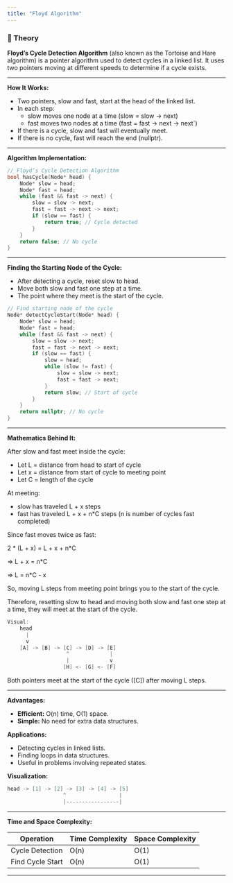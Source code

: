 ```yaml
---
title: "Floyd Algorithm"
---
```


### 📖 Theory

**Floyd’s Cycle Detection Algorithm** (also known as the Tortoise and Hare algorithm) is a pointer algorithm used to detect cycles in a linked list. It uses two pointers moving at different speeds to determine if a cycle exists.

---

**How It Works:**

- Two pointers, slow and fast, start at the head of the linked list.
- In each step:
  - slow moves one node at a time (slow = slow -> next)
  - fast moves two nodes at a time (fast = fast -> next -> next`)
- If there is a cycle, slow and fast will eventually meet.
- If there is no cycle, fast will reach the end (nullptr).

---

**Algorithm Implementation:**

```cpp
// Floyd’s Cycle Detection Algorithm
bool hasCycle(Node* head) {
    Node* slow = head;
    Node* fast = head;
    while (fast && fast -> next) {
        slow = slow -> next;
        fast = fast -> next -> next;
        if (slow == fast) {
            return true; // Cycle detected
        }
    }
    return false; // No cycle
}
```

---

**Finding the Starting Node of the Cycle:**

- After detecting a cycle, reset slow to head.
- Move both slow and fast one step at a time.
- The point where they meet is the start of the cycle.

```cpp
// Find starting node of the cycle
Node* detectCycleStart(Node* head) {
    Node* slow = head;
    Node* fast = head;
    while (fast && fast -> next) {
        slow = slow -> next;
        fast = fast -> next -> next;
        if (slow == fast) {
            slow = head;
            while (slow != fast) {
                slow = slow -> next;
                fast = fast -> next;
            }
            return slow; // Start of cycle
        }
    }
    return nullptr; // No cycle
}
```

---

**Mathematics Behind It:**

After slow and fast meet inside the cycle:

- Let L = distance from head to start of cycle
- Let x = distance from start of cycle to meeting point
- Let C = length of the cycle

At meeting:

- slow has traveled L + x steps
- fast has traveled L + x + n*C steps (n is number of cycles fast completed)

Since fast moves twice as fast:

2 * (L + x) = L + x + n*C

=> L + x = n*C

=> L = n*C - x

So, moving L steps from meeting point brings you to the start of the cycle.

Therefore, resetting slow to head and moving both slow and fast one step at a time,
they will meet at the start of the cycle.

```cpp
Visual:
    head
      |
      v
    [A] -> [B] -> [C] -> [D] -> [E]
                   ^             |
                   |             v
                  [H] <- [G] <- [F]
```

Both pointers meet at the start of the cycle ([C]) after moving L steps.

---

**Advantages:**

- **Efficient:** O(n) time, O(1) space.
- **Simple:** No need for extra data structures.

**Applications:**

- Detecting cycles in linked lists.
- Finding loops in data structures.
- Useful in problems involving repeated states.

**Visualization:**

```cpp
head -> [1] -> [2] -> [3] -> [4] -> [5]
                  ^                 |
                  |-----------------|
```

---

**Time and Space Complexity:**

| Operation         | Time Complexity | Space Complexity |
|-------------------|----------------|------------------|
| Cycle Detection   | O(n)           | O(1)             |
| Find Cycle Start  | O(n)           | O(1)             |

---